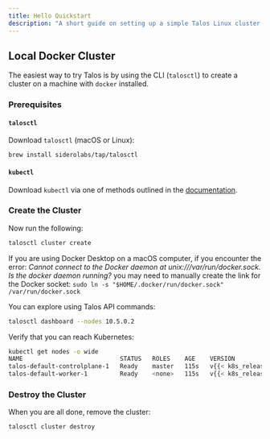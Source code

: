 ```yaml
---
title: Hello Quickstart
description: "A short guide on setting up a simple Talos Linux cluster locally with Docker."
---
```



## Local Docker Cluster

The easiest way to try Talos is by using the CLI (`talosctl`) to create a cluster on a machine with `docker` installed.

### Prerequisites

#### `talosctl`

Download `talosctl` (macOS or Linux):

```bash
brew install siderolabs/tap/talosctl
```

#### `kubectl`

Download `kubectl` via one of methods outlined in the [documentation](https://kubernetes.io/docs/tasks/tools/install-kubectl/).

### Create the Cluster

Now run the following:

```bash
talosctl cluster create
```


If you are using Docker Desktop on a macOS computer, if you encounter the error: *Cannot connect to the Docker daemon at unix:///var/run/docker.sock. Is the docker daemon running?* you may need to manually create the link for the Docker socket:
```sudo ln -s "$HOME/.docker/run/docker.sock" /var/run/docker.sock```


You can explore using Talos API commands:

```bash
talosctl dashboard --nodes 10.5.0.2
```

Verify that you can reach Kubernetes:

```bash
kubectl get nodes -o wide
NAME                           STATUS   ROLES    AGE    VERSION          INTERNAL-IP   EXTERNAL-IP   OS-IMAGE                 KERNEL-VERSION   CONTAINER-RUNTIME
talos-default-controlplane-1   Ready    master   115s   v{{< k8s_release >}}   10.5.0.2      <none>        Talos ({{< release >}})   <host kernel>    containerd://1.5.5
talos-default-worker-1         Ready    <none>   115s   v{{< k8s_release >}}   10.5.0.3      <none>        Talos ({{< release >}})   <host kernel>    containerd://1.5.5
```

### Destroy the Cluster

When you are all done, remove the cluster:

```bash
talosctl cluster destroy
```

